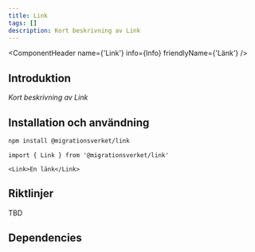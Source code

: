 ```yaml
---
title: Link
tags: []
description: Kort beskrivning av Link
---
```



<ComponentHeader name={'Link'} info={Info} friendlyName={'Länk'} />

## Introduktion

_Kort beskrivning av Link_

## Installation och användning

```bash npm2yarn
npm install @migrationsverket/link
```

```tsx
import { Link } from '@migrationsverket/link'
```

```tsx live
<Link>En länk</Link>
```

## Riktlinjer
TBD

## Dependencies
<ComponentFooter info={Info}/>

